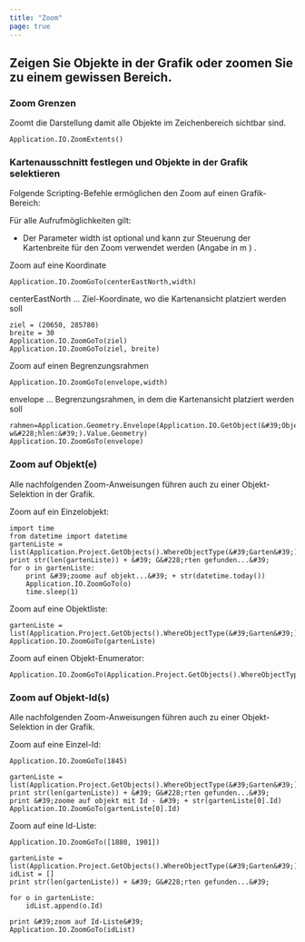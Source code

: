 ```yaml
---
title: "Zoom"
page: true
---
```

## Zeigen Sie Objekte in der Grafik oder zoomen Sie zu einem gewissen Bereich.

### Zoom Grenzen
Zoomt die Darstellung damit alle Objekte im Zeichenbereich sichtbar sind.

```
Application.IO.ZoomExtents()
```


### Kartenausschnitt festlegen und Objekte in der Grafik selektieren
Folgende Scripting-Befehle erm&#246;glichen den Zoom auf einen Grafik-Bereich:

F&#252;r alle Aufrufm&#246;glichkeiten gilt:


- Der Parameter <Bold> <Italic> width </Italic> </Bold>  ist <Bold> optional </Bold>  und kann zur Steuerung der Kartenbreite f&#252;r den Zoom verwendet werden (Angabe in <Italic> m </Italic> ) .




 <Bold> Zoom auf eine Koordinate </Bold> 


```
Application.IO.ZoomGoTo(centerEastNorth,width)
```

 <Italic> centerEastNorth </Italic>  ... Ziel-Koordinate, wo die Kartenansicht platziert werden soll

```
ziel = (20650, 285780)
breite = 30
Application.IO.ZoomGoTo(ziel)
Application.IO.ZoomGoTo(ziel, breite)

```


 <Bold> Zoom auf einen Begrenzungsrahmen </Bold> 

```
Application.IO.ZoomGoTo(envelope,width)
```

 <Italic> envelope </Italic>  ... Begrenzungsrahmen, in dem die Kartenansicht platziert werden soll

```
rahmen=Application.Geometry.Envelope(Application.IO.GetObject(&#39;Objekt w&#228;hlen:&#39;).Value.Geometry)
Application.IO.ZoomGoTo(envelope)
```



### Zoom auf Objekt(e)
<Success>
Alle nachfolgenden Zoom-Anweisungen f&#252;hren auch zu einer Objekt-Selektion in der Grafik.
</Success>


 <Bold> Zoom auf ein Einzelobjekt: </Bold> 

```
import time
from datetime import datetime
gartenListe = list(Application.Project.GetObjects().WhereObjectType(&#39;Garten&#39;))
print str(len(gartenListe)) + &#39; G&#228;rten gefunden...&#39;
for o in gartenListe:
    print &#39;zoome auf objekt...&#39; + str(datetime.today())
    Application.IO.ZoomGoTo(o)
    time.sleep(1)
```

 <Bold> Zoom auf eine Objektliste: </Bold> 

```
gartenListe = list(Application.Project.GetObjects().WhereObjectType(&#39;Garten&#39;))
Application.IO.ZoomGoTo(gartenListe)
```

 <Bold> Zoom auf einen Objekt-Enumerator: </Bold> 

```
Application.IO.ZoomGoTo(Application.Project.GetObjects().WhereObjectType(&#39;Garten&#39;))
```


### Zoom auf Objekt-Id(s)
<Success>
Alle nachfolgenden Zoom-Anweisungen f&#252;hren auch zu einer Objekt-Selektion in der Grafik.
</Success>


 <Bold> Zoom auf eine Einzel-Id: </Bold> 

```
Application.IO.ZoomGoTo(1845)
```


```
gartenListe = list(Application.Project.GetObjects().WhereObjectType(&#39;Garten&#39;))
print str(len(gartenListe)) + &#39; G&#228;rten gefunden...&#39;
print &#39;zoome auf objekt mit Id - &#39; + str(gartenListe[0].Id)
Application.IO.ZoomGoTo(gartenListe[0].Id)
```


 <Bold> Zoom auf eine Id-Liste: </Bold> 

```
Application.IO.ZoomGoTo([1880, 1901])
```


```
gartenListe = list(Application.Project.GetObjects().WhereObjectType(&#39;Garten&#39;))
idList = []
print str(len(gartenListe)) + &#39; G&#228;rten gefunden...&#39;

for o in gartenListe:
    idList.append(o.Id)    

print &#39;zoom auf Id-Liste&#39;
Application.IO.ZoomGoTo(idList)
```
